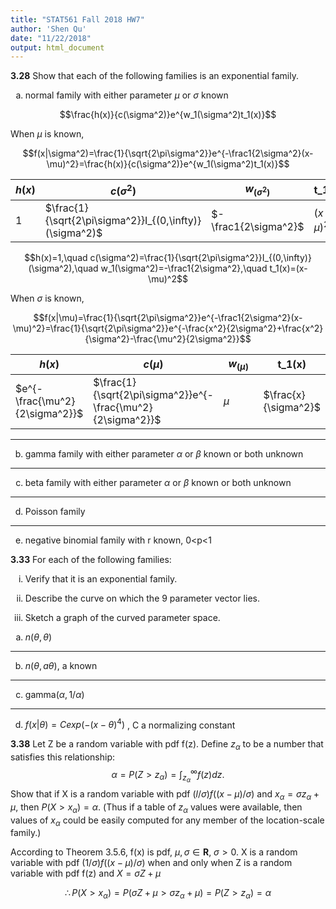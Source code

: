 ```yaml
---
title: "STAT561 Fall 2018 HW7"
author: 'Shen Qu'
date: "11/22/2018"
output: html_document
---
```





**3.28** Show that each of the following families is an exponential family.

(a) normal family with either parameter $\mu$ or $\sigma$ known

$$\frac{h(x)}{c(\sigma^2)}e^{w_1(\sigma^2)t_1(x)}$$

When $\mu$ is known,

$$f(x|\sigma^2)=\frac{1}{\sqrt{2\pi\sigma^2}}e^{-\frac1{2\sigma^2}(x-\mu)^2}=\frac{h(x)}{c(\sigma^2)}e^{w_1(\sigma^2)t_1(x)}$$

$h(x)$ | $c(\sigma^2)$ | $w_(\sigma^2)$ | t_1(x)
------ | ------------- | -------------- | ------
 1 | $\frac{1}{\sqrt{2\pi\sigma^2}}I_{(0,\infty)}(\sigma^2)$ | $-\frac1{2\sigma^2}$ | $(x-\mu)^2$


$$h(x)=1,\quad c(\sigma^2)=\frac{1}{\sqrt{2\pi\sigma^2}}I_{(0,\infty)}(\sigma^2),\quad w_1(\sigma^2)=-\frac1{2\sigma^2},\quad t_1(x)=(x-\mu)^2$$

When $\sigma$ is known,

$$f(x|\mu)=\frac{1}{\sqrt{2\pi\sigma^2}}e^{-\frac1{2\sigma^2}(x-\mu)^2}=\frac{1}{\sqrt{2\pi\sigma^2}}e^{-\frac{x^2}{2\sigma^2}+\frac{x^2}{\sigma^2}-\frac{\mu^2}{2\sigma^2}}$$

$h(x)$ | $c(\mu)$ | $w_(\mu)$ | t_1(x)
------ | -------- | --------- | ------
 $e^{-\frac{\mu^2}{2\sigma^2}}$ | $\frac{1}{\sqrt{2\pi\sigma^2}}e^{-\frac{\mu^2}{2\sigma^2}}$ | $\mu$ | $\frac{x}{\sigma^2}$

****
(b) gamma family with either parameter $\alpha$ or $\beta$ known or both unknown

****
(c) beta family with either parameter $\alpha$ or $\beta$ known or both unknown

****
(d) Poisson family

****
(e) negative binomial family with r known, 0<p<1

**3.33** For each of the following families:

(i) Verify that it is an exponential family.

(ii) Describe the curve on which the 9 parameter vector lies.

(iii) Sketch a graph of the curved parameter space.

(a) $n(\theta, \theta)$

****
(b) $n(\theta, a\theta)$, a known

****
(c) gamma($\alpha, 1/\alpha$)

****
(d) $f(x|\theta) = C exp (-(x-\theta)^4)$ , C a normalizing constant

**3.38** Let Z be a random variable with pdf f(z). Define $z_{\alpha}$ to be a number that satisfies this relationship:
$$\alpha= P ( Z > z_{\alpha}) =\int_{z_{\alpha}}^{\infty}f(z)dz.$$
Show that if X is a random variable with pdf ($l/\sigma)f((x-\mu)/\sigma$) and $x_{\alpha}=\sigma z_{\alpha}+\mu$, then $P(X>x_{\alpha})=\alpha$. (Thus if a table of $z_{\alpha}$ values were available, then values of $x_{\alpha}$ could be easily computed for any member of the location-scale family.)

According to Theorem 3.5.6, f(x) is pdf, $\mu,\sigma\in\mathbf{R}$, $\sigma>0$. X is a random variable with pdf ($1/\sigma)f((x-\mu)/\sigma$) when and only when Z is a random variable with pdf f(z) and $X=\sigma Z+\mu$

$$\therefore P(X>x_{\alpha})=P(\sigma Z+\mu>\sigma z_{\alpha}+\mu)= P(Z>z_{\alpha})=\alpha $$